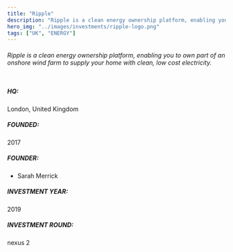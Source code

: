 ```yaml
---
title: "Ripple"
description: "Ripple is a clean energy ownership platform, enabling you to own part of an onshore wind farm to supply your home with clean, low cost electricity."
hero_img: "../images/investments/ripple-logo.png"
tags: ["UK", "ENERGY"]
---
```


###### Ripple is a clean energy ownership platform, enabling you to own part of an onshore wind farm to supply your home with clean, low cost electricity. <br /> <br/>

##### HQ: <br/>

London, United Kingdom

##### FOUNDED: <br/>

2017

##### FOUNDER: <br/>

- Sarah Merrick

##### INVESTMENT YEAR: <br/>

2019

##### INVESTMENT ROUND: <br/>

nexus 2
